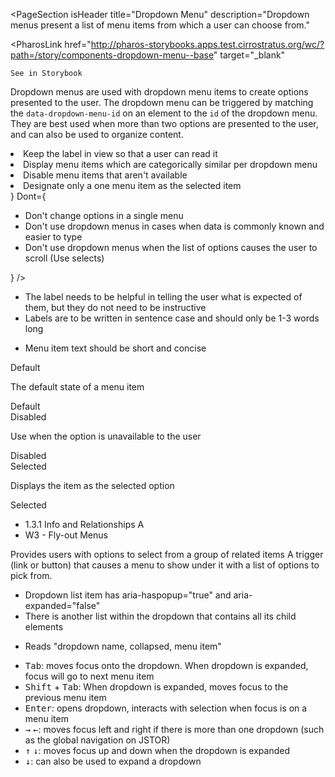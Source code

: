 
<PageSection
  isHeader
  title="Dropdown Menu"
  description="Dropdown menus present a list of menu items from which a user can choose from."
>
  <PharosLink
    href="http://pharos-storybooks.apps.test.cirrostratus.org/wc/?path=/story/components-dropdown-menu--base"
    target="_blank"
  >
    See in Storybook
  </PharosLink>
</PageSection>

<PageSection title="Usage">
  <p>
    Dropdown menus are used with dropdown menu items to create options presented to the user. The
    dropdown menu can be triggered by matching the <code>data-dropdown-menu-id</code> on an element
    to the <code>id</code> of the dropdown menu. They are best used when more than two options are
    presented to the user, and can also be used to organize content.
  </p>
</PageSection>

<PageSection title="Best Practices">
  <BestPractices
    Do={
      <ul>
        <li>Keep the label in view so that a user can read it</li>
        <li>Display menu items which are categorically similar per dropdown menu</li>
        <li>Disable menu items that aren't available</li>
        <li>Designate only a one menu item as the selected item</li>
      </ul>
    }
    Dont={
      <ul>
        <li>Don't change options in a single menu</li>
        <li>Don't use dropdown menus in cases when data is commonly known and easier to type</li>
        <li>
          Don't use dropdown menus when the list of options causes the user to scroll (Use selects)
        </li>
      </ul>
    }
  />
</PageSection>

<PageSection title="Content guidelines">
  <PageSection title="Label" subSectionLevel={1}>
    <ul>
      <li>
        The label needs to be helpful in telling the user what is expected of them, but they do not
        need to be instructive
      </li>
      <li>Labels are to be written in sentence case and should only be 1-3 words long</li>
    </ul>
  </PageSection>
  <PageSection title="Item" subSectionLevel={1}>
    <ul>
      <li>Menu item text should be short and concise</li>
    </ul>
  </PageSection>
</PageSection>

<PageSection title="States">
  <PageSection title="Item" subSectionLevel={1}>
    <div>
      <PharosHeading level="4" preset="1--bold">
        Default
      </PharosHeading>
      <p>The default state of a menu item</p>
      <Canvas>
        <PharosDropdownMenuItem>Default</PharosDropdownMenuItem>
      </Canvas>
    </div>
    <div>
      <PharosHeading level="4" preset="1--bold">
        Disabled
      </PharosHeading>
      <p>Use when the option is unavailable to the user</p>
      <Canvas>
        <PharosDropdownMenuItem disabled>Disabled</PharosDropdownMenuItem>
      </Canvas>
    </div>
    <div>
      <PharosHeading level="4" preset="1--bold">
        Selected
      </PharosHeading>
      <p>Displays the item as the selected option</p>
      <Canvas>
        <PharosDropdownMenuItem selected>Selected</PharosDropdownMenuItem>
      </Canvas>
    </div>
  </PageSection>
</PageSection>

<PageSection title="Accessibility">
  <ul>
    <li>
      <PharosLink href="https://www.w3.org/WAI/WCAG21/Understanding/info-and-relationships.html">
        1.3.1 Info and Relationships A
      </PharosLink>
    </li>
    <li>
      <PharosLink href="https://www.w3.org/WAI/tutorials/menus/flyout/">
        W3 - Fly-out Menus
      </PharosLink>
    </li>
  </ul>
  <PageSection title="Importance" subSectionLevel={1}>
    Provides users with options to select from a group of related items
  </PageSection>
  <PageSection title="Visual expectations" subSectionLevel={1}>
    A trigger (link or button) that causes a menu to show under it with a list of options to pick
    from.
  </PageSection>
  <PageSection title="Code Expectations" subSectionLevel={1}>
    <ul>
      <li>Dropdown list item has aria-haspopup="true" and aria-expanded="false"</li>
      <li>There is another list within the dropdown that contains all its child elements</li>
    </ul>
  </PageSection>
  <PageSection title="Screen reader" subSectionLevel={1}>
    <ul>
      <li>Reads "dropdown name, collapsed, menu item"</li>
    </ul>
  </PageSection>
  <PageSection title="Keyboard" subSectionLevel={1}>
    <ul>
      <li>
        <kbd>Tab</kbd>: moves focus onto the dropdown. When dropdown is expanded, focus will go to
        next menu item
      </li>
      <li>
        <kbd>Shift</kbd> + <kbd>Tab</kbd>: When dropdown is expanded, moves focus to the previous
        menu item
      </li>
      <li>
        <kbd>Enter</kbd>: opens dropdown, interacts with selection when focus is on a menu item
      </li>
      <li>
        <kbd>&#8594;</kbd> <kbd>&#8592;</kbd>: moves focus left and right if there is more than one
        dropdown (such as the global navigation on JSTOR)
      </li>
      <li>
        <kbd>&#8593;</kbd> <kbd>&#8595;</kbd>: moves focus up and down when the dropdown is expanded
      </li>
      <li>
        <kbd>&#8595;</kbd>: can also be used to expand a dropdown
      </li>
    </ul>
  </PageSection>
</PageSection>
